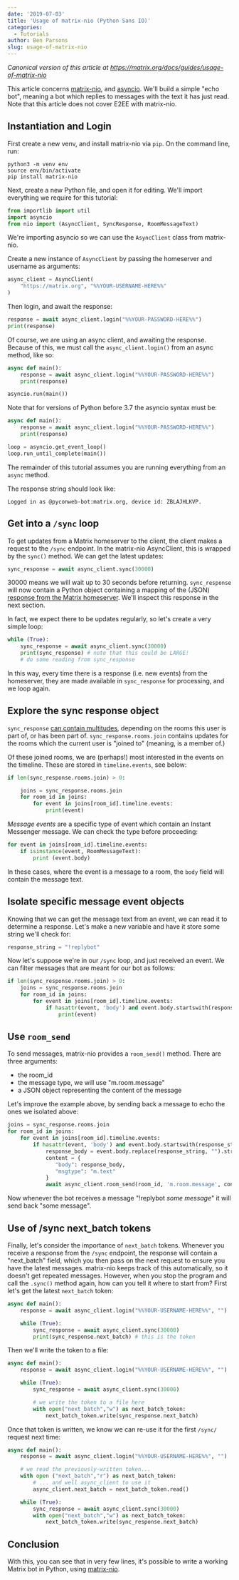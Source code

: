 ```yaml
---
date: '2019-07-03'
title: 'Usage of matrix-nio (Python Sans IO)'
categories:
  - Tutorials
author: Ben Parsons
slug: usage-of-matrix-nio
---
```


*Canonical version of this article at <https://matrix.org/docs/guides/usage-of-matrix-nio>*

This article concerns [matrix-nio](https://github.com/poljar/matrix-nio), and [asyncio](https://docs.python.org/3/library/asyncio.html). We'll build a simple "echo bot", meaning a bot which replies to messages with the text it has just read. Note that this article does not cover E2EE with matrix-nio.

## Instantiation and Login

First create a new venv, and install matrix-nio via `pip`. On the command line, run:

```unix
python3 -m venv env
source env/bin/activate
pip install matrix-nio
```

Next, create a new Python file, and open it for editing. We'll import everything we require for this tutorial:

```python
from importlib import util
import asyncio
from nio import (AsyncClient, SyncResponse, RoomMessageText)
```

We're importing asyncio so we can use the `AsyncClient` class from matrix-nio.

Create a new instance of `AsyncClient` by passing the homeserver and username as arguments:

```python
async_client = AsyncClient(
    "https://matrix.org", "%%YOUR-USERNAME-HERE%%"
)
```

Then login, and await the response:

```python
response = await async_client.login("%%YOUR-PASSWORD-HERE%%")
print(response)
```

Of course, we are using an async client, and awaiting the response. Because of this, we must call the `async_client.login()` from an async method, like so:

```python
async def main():
    response = await async_client.login("%%YOUR-PASSWORD-HERE%%")
    print(response)

asyncio.run(main())
```

Note that for versions of Python before 3.7 the asyncio syntax must be:

```python
async def main():
    response = await async_client.login("%%YOUR-PASSWORD-HERE%%")
    print(response)

loop = asyncio.get_event_loop()
loop.run_until_complete(main())
```

The remainder of this tutorial assumes you are running everything from an `async` method.

The response string should look like:

```unix
Logged in as @pyconweb-bot:matrix.org, device id: ZBLAJHLKVP.
```

## Get into a `/sync` loop

To get updates from a Matrix homeserver to the client, the client makes a request to the `/sync` endpoint. In the matrix-nio AsyncClient, this is wrapped by the `sync()` method. We can get the latest updates:

```python
sync_response = await async_client.sync(30000)
```

30000 means we will wait up to 30 seconds before returning. `sync_response` will now contain a Python object containing a mapping of the (JSON) [response from the Matrix homeserver](https://matrix.org/docs/spec/client_server/latest#get-matrix-client-r0-sync). We'll inspect this response in the next section.

In fact, we expect there to be updates regularly, so let's create a very simple loop:

```python
while (True):
    sync_response = await async_client.sync(30000)
    print(sync_response) # note that this could be LARGE!
    # do some reading from sync_response
```

In this way, every time there is a response (i.e. new events) from the homeserver, they are made available in `sync_response` for processing, and we loop again.

## Explore the sync response object

`sync_response` [can contain multitudes](https://matrix.org/docs/spec/client_server/latest#get-matrix-client-r0-sync), depending on the rooms this user is part of, or has been part of. `sync_response.rooms.join` contains updates for the rooms which the current user is "joined to" (meaning, is a member of.)

Of these joined rooms, we are (perhaps!) most interested in the events on the timeline. These are stored in `timeline.events`, see below:

```python
if len(sync_response.rooms.join) > 0:

    joins = sync_response.rooms.join
    for room_id in joins:
        for event in joins[room_id].timeline.events:
            print(event)
```

*Message events* are a specific type of event which contain an Instant Messenger message. We can check the type before proceeding:

```python
for event in joins[room_id].timeline.events:
    if isinstance(event, RoomMessageText):
        print (event.body)
```

In these cases, where the event is a message to a room, the `body` field will contain the message text.

## Isolate specific message event objects

Knowing that we can get the message text from an event, we can read it to determine a response. Let's make a new variable and have it store some string we'll check for:

```python
response_string = "!replybot"
```

Now let's suppose we're in our `/sync` loop, and just received an event. We can filter messages that are meant for our bot as follows:

```python
if len(sync_response.rooms.join) > 0:
    joins = sync_response.rooms.join
    for room_id in joins:
        for event in joins[room_id].timeline.events:
            if hasattr(event, 'body') and event.body.startswith(response_string):
                print(event)
```

## Use `room_send`

To send messages, matrix-nio provides a `room_send()` method. There are three arguments:

* the room_id
* the message type, we will use "m.room.message"
* a JSON object representing the content of the message

Let's improve the example above, by sending back a message to echo the ones we isolated above:

```python
joins = sync_response.rooms.join
for room_id in joins:
    for event in joins[room_id].timeline.events:
        if hasattr(event, 'body') and event.body.startswith(response_string):
            response_body = event.body.replace(response_string, "").strip()
            content = {
               "body": response_body,
               "msgtype": "m.text"
            }
            await async_client.room_send(room_id, 'm.room.message', content)
```

Now whenever the bot receives a message "!replybot *some message*" it will send back "some message".

## Use of /sync next_batch tokens

Finally, let's consider the importance of `next_batch` tokens. Whenever you receive a response from the `/sync` endpoint, the response will contain a "next_batch" field, which you then pass on the next request to ensure you have the latest messages. matrix-nio keeps track of this automatically, so it doesn't get repeated messages. However, when you stop the program and call the `.sync()` method again, how can you tell it where to start from? First let's get the latest `next_batch` token:

```python
async def main():
    response = await async_client.login("%%YOUR-USERNAME-HERE%%", "")

    while (True):
        sync_response = await async_client.sync(30000)
        print(sync_response.next_batch) # this is the token
```

Then we'll write the token to a file:

```python
async def main():
    response = await async_client.login("%%YOUR-USERNAME-HERE%%", "")

    while (True):
        sync_response = await async_client.sync(30000)

        # we write the token to a file here
        with open("next_batch","w") as next_batch_token:
            next_batch_token.write(sync_response.next_batch)
```

Once that token is written, we know we can re-use it for the first `/sync/` request next time:

```python
async def main():
    response = await async_client.login("%%YOUR-USERNAME-HERE%%", "")

    # we read the previously-written token...
    with open ("next_batch","r") as next_batch_token:
        # ... and well async_client to use it
        async_client.next_batch = next_batch_token.read()

    while (True):
        sync_response = await async_client.sync(30000)
        with open("next_batch","w") as next_batch_token:
            next_batch_token.write(sync_response.next_batch)
```

## Conclusion

With this, you can see that in very few lines, it's possible to write a working Matrix bot in Python, using [matrix-nio](https://github.com/poljar/matrix-nio).
